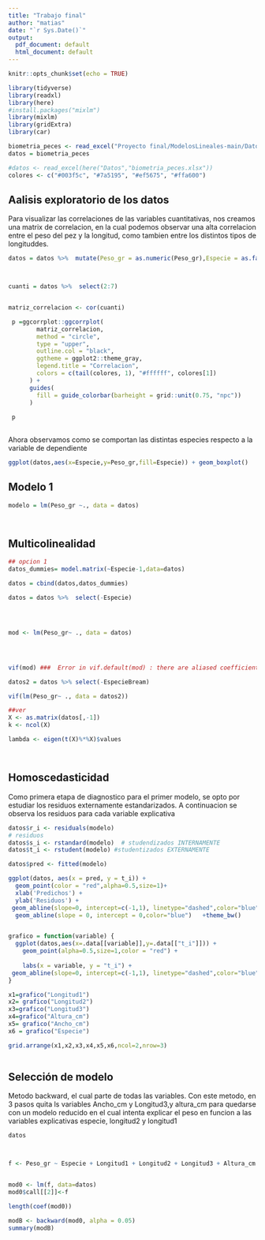 ```yaml
---
title: "Trabajo final"
author: "matias"
date: "`r Sys.Date()`"
output:
  pdf_document: default
  html_document: default
---
```


```r
knitr::opts_chunk$set(echo = TRUE)
```

```r

library(tidyverse)
library(readxl)
library(here)
#install.packages("mixlm")
library(mixlm)
library(gridExtra)
library(car)


```

```r

biometria_peces <- read_excel("Proyecto final/ModelosLineales-main/Datos/biometria_peces.xlsx")
datos = biometria_peces

#datos <- read_excel(here("Datos","biometria_peces.xlsx"))
colores <- c("#003f5c", "#7a5195", "#ef5675", "#ffa600")
```

## Aalisis exploratorio de los datos

Para visualizar las correlaciones de las variables cuantitativas, nos creamos una matrix de correlacion, en la cual podemos observar una alta correlacion entre el peso del pez y la longitud, como tambien entre los distintos tipos de longituddes.

```r

datos = datos %>%  mutate(Peso_gr = as.numeric(Peso_gr),Especie = as.factor(Especie) )



cuanti = datos %>%  select(2:7) 


matriz_correlacion <- cor(cuanti) 

 p =ggcorrplot::ggcorrplot(
        matriz_correlacion,
        method = "circle", 
        type = "upper",
        outline.col = "black",
        ggtheme = ggplot2::theme_gray,
        legend.title = "Correlacion",
        colors = c(tail(colores, 1), "#ffffff", colores[1])
      ) + 
      guides(
        fill = guide_colorbar(barheight = grid::unit(0.75, "npc"))
      )
 
 p
 
```

Ahora observamos como se comportan las distintas especies respecto a la variable de dependiente

```r

ggplot(datos,aes(x=Especie,y=Peso_gr,fill=Especie)) + geom_boxplot()
```

## Modelo 1 


```r

modelo = lm(Peso_gr ~., data = datos)




```


## Multicolinealidad

```r
## opcion 1 
datos_dummies= model.matrix(~Especie-1,data=datos)

datos = cbind(datos,datos_dummies)

datos = datos %>%  select(-Especie)




mod <- lm(Peso_gr~ ., data = datos)




vif(mod) ###  Error in vif.default(mod) : there are aliased coefficients in the model  

datos2 = datos %>% select(-EspecieBream) 

vif(lm(Peso_gr~ ., data = datos2))

##ver
X <- as.matrix(datos[,-1])
k <- ncol(X)

lambda <- eigen(t(X)%*%X)$values




```


## Homoscedasticidad 

Como primera etapa de diagnostico para el primer modelo, se opto por estudiar los residuos externamente estandarizados. A continuacion se observa los residuos para cada variable explicativa
```r
datos$r_i <- residuals(modelo)  
# residuos
datos$s_i <- rstandard(modelo)  # studendizados INTERNAMENTE
datos$t_i <- rstudent(modelo) #studentizados EXTERNAMENTE 

datos$pred <- fitted(modelo)

ggplot(datos, aes(x = pred, y = t_i)) + 
  geom_point(color = "red",alpha=0.5,size=1)+
  xlab('Predichos') +
  ylab('Residuos') +
 geom_abline(slope=0, intercept=c(-1,1), linetype="dashed",color="blue")+
  geom_abline(slope = 0, intercept = 0,color="blue")   +theme_bw()



```
```r

grafico = function(variable) {
  ggplot(datos,aes(x=.data[[variable]],y=.data[["t_i"]])) +
    geom_point(alpha=0.5,size=1,color = "red") +
  
    labs(x = variable, y = "t_i") + 
 geom_abline(slope=0, intercept=c(-1,1), linetype="dashed",color="blue") +  geom_abline(slope = 0, intercept = 0,color="blue")   +theme_bw()
}

x1=grafico("Longitud1")
x2= grafico("Longitud2")
x3=grafico("Longitud3")
x4=grafico("Altura_cm")
x5= grafico("Ancho_cm")
x6 = grafico("Especie")

grid.arrange(x1,x2,x3,x4,x5,x6,ncol=2,nrow=3)



```



## Selección de modelo

Metodo backward, el cual parte de todas las variables. 
Con este metodo, en 3 pasos quita ls variables Ancho_cm y Longitud3,y altura_cm  para quedarse con un modelo reducido en el cual intenta explicar el peso en funcion a las variables explicativas especie, longitud2 y longitud1 
```r
datos



f <- Peso_gr ~ Especie + Longitud1 + Longitud2 + Longitud3 + Altura_cm + Ancho_cm


mod0 <- lm(f, data=datos)
mod0$call[[2]]<-f

length(coef(mod0))

modB <- backward(mod0, alpha = 0.05)
summary(modB)




```
